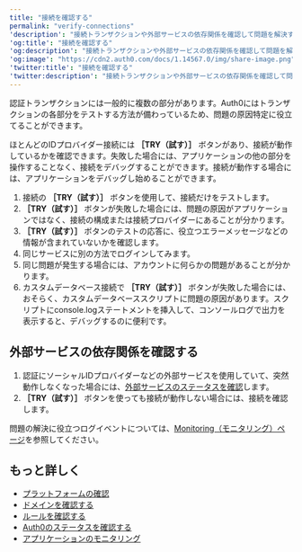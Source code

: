 ---
title: "接続を確認する"
permalink: "verify-connections"
'description': "接続トランザクションや外部サービスの依存関係を確認して問題を解決する方法について説明します。"
'og:title': "接続を確認する"
'og:description': "接続トランザクションや外部サービスの依存関係を確認して問題を解決する方法について説明します。"
'og:image': "https://cdn2.auth0.com/docs/1.14567.0/img/share-image.png"
'twitter:title': "接続を確認する"
'twitter:description': "接続トランザクションや外部サービスの依存関係を確認して問題を解決する方法について説明します。"
---

認証トランザクションには一般的に複数の部分があります。Auth0にはトランザクションの各部分をテストする方法が備わっているため、問題の原因特定に役立てることができます。

ほとんどのIDプロバイダー接続には **［TRY（試す）］** ボタンがあり、接続が動作しているかを確認できます。失敗した場合には、アプリケーションの他の部分を操作することなく、接続をデバッグすることができます。接続が動作する場合には、アプリケーションをデバッグし始めることができます。

1. 接続の **［TRY（試す）］** ボタンを使用して、接続だけをテストします。
2. **［TRY（試す）］** ボタンが失敗した場合には、問題の原因がアプリケーションではなく、接続の構成または接続プロバイダーにあることが分かります。
3. **［TRY（試す）］** ボタンのテストの応答に、役立つエラーメッセージなどの情報が含まれていないかを確認します。
4. 同じサービスに別の方法でログインしてみます。
5. 同じ問題が発生する場合には、アカウントに何らかの問題があることが分かります。
6. カスタムデータベース接続で **［TRY（試す）］** ボタンが失敗した場合には、おそらく、カスタムデータベーススクリプトに問題の原因があります。スクリプトにconsole.logステートメントを挿入して、コンソールログで出力を表示すると、デバッグするのに便利です。

## 外部サービスの依存関係を確認する

1. 認証にソーシャルIDプロバイダーなどの外部サービスを使用していて、突然動作しなくなった場合には、[外部サービスのステータスを確認](/docs/ja-jp/deploy-monitor/monitor/check-external-services-status)します。
2. **［TRY（試す）］** ボタンを使っても接続が動作しない場合には、接続を確認します。

<Callout icon="file-lines" color="#0EA5E9" iconType="regular">

問題の解決に役立つログイベントについては、[Monitoring（モニタリング）ページ](/docs/ja-jp/deploy-monitor/monitor)を参照してください。

</Callout>

## もっと詳しく

* [プラットフォームの確認](/docs/ja-jp/troubleshoot/basic-issues/verify-platform)
* [ドメインを確認する](/docs/ja-jp/troubleshoot/basic-issues/verify-domain)
* [ルールを確認する](/docs/ja-jp/troubleshoot/basic-issues/verify-rules)
* [Auth0のステータスを確認する](/docs/ja-jp/deploy-monitor/monitor/check-auth0-status)
* [アプリケーションのモニタリング](/docs/ja-jp/deploy-monitor/monitor/monitor-applications)